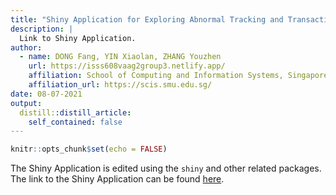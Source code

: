 ```yaml
---
title: "Shiny Application for Exploring Abnormal Tracking and Transactions"
description: |
  Link to Shiny Application.
author:
  - name: DONG Fang, YIN Xiaolan, ZHANG Youzhen
    url: https://isss608vaag2group3.netlify.app/
    affiliation: School of Computing and Information Systems, Singapore Management University
    affiliation_url: https://scis.smu.edu.sg/
date: 08-07-2021
output:
  distill::distill_article:
    self_contained: false
---
```



```r
knitr::opts_chunk$set(echo = FALSE)
```

The Shiny Application is edited using the `shiny` and other related packages. The link to the Shiny Application can be found [here](https://scis.smu.edu.sg/).

